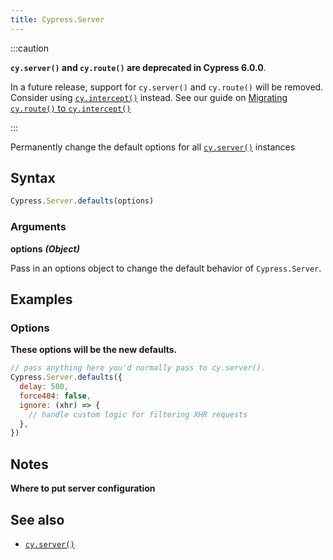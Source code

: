 ```yaml
---
title: Cypress.Server
---
```


:::caution

**<Icon name="exclamation-triangle" /> `cy.server()` and `cy.route()` are deprecated in Cypress 6.0.0**.

In a future release, support for `cy.server()` and `cy.route()` will be removed.
Consider using [`cy.intercept()`](/api/commands/intercept) instead. See our
guide on [Migrating `cy.route()` to `cy.intercept()`](/guides/references/migration-guide#Migrating-cy-route-to-cy-intercept)

:::

Permanently change the default options for all
[`cy.server()`](/api/commands/server) instances

## Syntax

```javascript
Cypress.Server.defaults(options)
```

### Arguments

**<Icon name="angle-right" /> options** **_(Object)_**

Pass in an options object to change the default behavior of `Cypress.Server`.

## Examples

### Options

**These options will be the new defaults.**

```javascript
// pass anything here you'd normally pass to cy.server().
Cypress.Server.defaults({
  delay: 500,
  force404: false,
  ignore: (xhr) => {
    // handle custom logic for filtering XHR requests
  },
})
```

## Notes

**Where to put server configuration**

<SupportFileConfiguration />

## See also

- [`cy.server()`](/api/commands/server)
